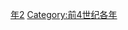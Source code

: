 {{Catnav|頁面分類|历史|歷史時代|年|前4世纪各年}}
{{Commons category|342 BC}}

[[Category:前340年代|年2]]
[[Category:前4世纪各年|Category:前4世纪各年]]